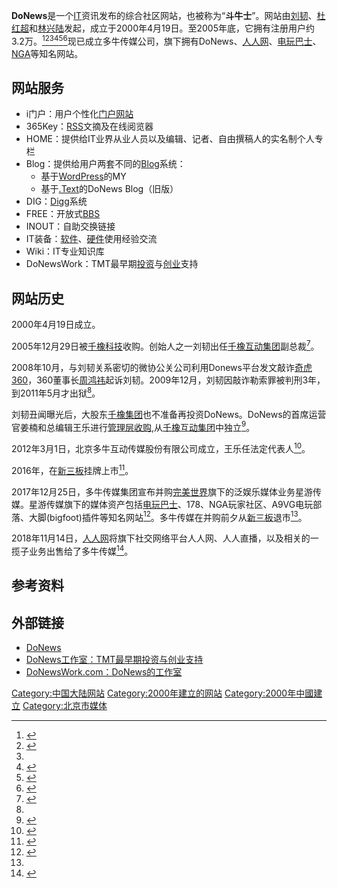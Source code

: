 {{Infobox Website
| name          = DoNews
| logo          = 
| screenshot    = 
| caption       = DoNews IT社区＆媒体平台
| url           = http://www.donews.com/
| commercial    = 是
| type          = IT写作社区
| language      = 中文
| reg           = 选择性
| owner         = 北京多牛传媒
| author        = 刘韧<br />杜红超<br />林兴陆
| current status=
}}

'''DoNews'''是一个[[IT|IT]]资讯发布的综合社区网站，也被称为“'''斗牛士'''”。网站由[[刘韧|刘韧]]、[[杜红超|杜红超]]和[[林兴陆|林兴陆]]发起，成立于2000年4月19日。至2005年底，它拥有注册用户约3.2万。<ref>{{cite web|title=千橡收购Donews 欲明年上市|url=http://tech.qianlong.com/28/2005/12/29/1560@2946592.htm|publisher=北京娱乐信报|accessdate=2008-04-18|deadurl=yes|archiveurl=https://web.archive.org/web/20070817165115/http://tech.qianlong.com/28/2005/12/29/1560%402946592.htm|archivedate=2007-08-17}}</ref><ref name="#1">{{cite web|title=刘韧联合阿米巴资本成立DoNews工作室|url=http://www.donews.com/original/201206/1304062.shtm|publisher=DoNews|accessdate=2012-06-11|archive-date=2012-06-13|archive-url=https://web.archive.org/web/20120613173028/http://www.donews.com/original/201206/1304062.shtm|dead-url=no}}</ref><ref name="#1"/><ref>{{cite web|title=洪波加盟DoNews工作室任业务合伙人 与刘韧再度联手|url=http://tech.ifeng.com/internet/detail_2012_08/08/16642789_0.shtml|publisher=凤凰网|accessdate=2012-08-08|archive-date=2012-09-16|archive-url=https://web.archive.org/web/20120916044004/http://tech.ifeng.com/internet/detail_2012_08/08/16642789_0.shtml|dead-url=no}}</ref><ref>{{cite web|title=DoNews工作室做中国YC不做创新工厂|url=http://news.ccw.com.cn/htm2012/20120613_972839.shtml|publisher=计世网|accessdate=2012-06-13|deadurl=yes|archiveurl=https://archive.is/20130101172005/http://news.ccw.com.cn/htm2012/20120613_972839.shtml|archivedate=2013-01-01}}</ref><ref>{{cite web|title=DoNewsWork.com：DoNews的工作室|url=http://blog.donews.com/xiaoo/2012/09/11/donewswork/|publisher=DoNews博客|accessdate=2012-09-11|deadurl=yes|archiveurl=https://web.archive.org/web/20120912042714/http://blog.donews.com/xiaoo/2012/09/11/donewswork/|archivedate=2012-09-12}}</ref>现已成立多牛传媒公司，旗下拥有DoNews、[[人人网|人人网]]、[[电玩巴士|电玩巴士]]、[[艾泽拉斯国家地理|NGA]]等知名网站。

== 网站服务 ==
* i门户：用户个性化[[门户网站|门户网站]]
* 365Key：[[RSS|RSS]]文摘及在线阅览器
* HOME：提供给IT业界从业人员以及编辑、记者、自由撰稿人的实名制个人专栏
* Blog：提供给用户两套不同的[[Blog|Blog]]系统：
** 基于[[WordPress|WordPress]]的MY
** 基于[[.Text|.Text]]的DoNews Blog（旧版）
* DIG：[[Digg|Digg]]系统
* FREE：开放式[[BBS|BBS]]
* INOUT：自助交换链接
* IT装备：[[软件|软件]]、[[硬件|硬件]]使用经验交流
* Wiki：IT专业知识库
* DoNewsWork：TMT最早期[[投资|投资]]与[[创业|创业]]支持

== 网站历史 ==
2000年4月19日成立。

2005年12月29日被[[千橡互动集团|千橡科技]]收购。创始人之一刘韧出任[[千橡互动集团|千橡互动集团]]副总裁<ref name="cheat">{{Cite web |url=https://news.pedaily.cn/201705/20170517413606.shtml |title=他曾敲诈周鸿祎入狱3年，如今又涉嫌诈骗700人，原因竟是…… |access-date=2018-11-16 |archive-url=https://web.archive.org/web/20181116131711/https://news.pedaily.cn/201705/20170517413606.shtml |archive-date=2018-11-16 |dead-url=yes }}</ref>。

2008年10月，与刘韧关系密切的微协公关公司利用Donews平台发文敲诈[[奇虎360|奇虎360]]，360董事长[[周鸿祎|周鸿祎]]起诉刘韧。2009年12月，刘韧因敲诈勒索罪被判刑3年，到2011年5月才出狱<ref name="cheat"/>。

刘韧丑闻曝光后，大股东[[千橡互动集团|千橡集团]]也不准备再投资DoNews。DoNews的首席运营官姜楠和总编辑王乐进行[[管理层收购|管理层收购]],从[[千橡互动集团|千橡互动集团]]中独立<ref>{{Cite web |url=http://www.jingujie.com/news/66270.html |title=多牛传媒果然“牛”！融资一个多亿就摘牌 或许要去IPO？ |accessdate=2018-11-16 |archive-date=2019-02-15 |archive-url=https://web.archive.org/web/20190215225518/http://www.jingujie.com/news/66270.html |dead-url=no }}</ref>。

2012年3月1日，北京多牛互动传媒股份有限公司成立，王乐任法定代表人<ref>{{Cite web |url=http://xinsanban.eastmoney.com/Article/NoticeContent?id=AN201601290013319754 |title=多牛传媒:公开转让说明书 |accessdate=2018-11-16 |archive-date=2019-02-15 |archive-url=https://web.archive.org/web/20190215225518/http://xinsanban.eastmoney.com/Article/NoticeContent?id=AN201601290013319754 |dead-url=no }}</ref>。

2016年，在[[全国中小企业股份转让系统|新三板]]挂牌上市<ref name="china">{{Cite web |url=http://www.chinanews.com/cj/2017/12-27/8410357.shtml |title=多牛星游合体估值或超20亿 改变泛娱乐媒体行业格局 |accessdate=2018-11-16 |archive-date=2018-11-16 |archive-url=https://web.archive.org/web/20181116173300/http://www.chinanews.com/cj/2017/12-27/8410357.shtml |dead-url=no }}</ref>。

2017年12月25日，多牛传媒集团宣布并购[[完美世界|完美世界]]旗下的泛娱乐媒体业务星游传媒。星游传媒旗下的媒体资产包括[[电玩巴士|电玩巴士]]、178、NGA玩家社区、A9VG电玩部落、大脚(bigfoot)插件等知名网站<ref>{{Cite web |url=https://pe.pedaily.cn/201712/425134.shtml |title=多牛传媒并购星游传媒联手完美世界打造泛娱乐媒体矩阵 |accessdate=2018-11-16 |archive-date=2018-11-16 |archive-url=https://web.archive.org/web/20181116173224/https://pe.pedaily.cn/201712/425134.shtml |dead-url=no }}</ref>。多牛传媒在并购前夕从[[全国中小企业股份转让系统|新三板]]退市<ref name="china"/>。

2018年11月14日，[[人人网|人人网]]将旗下社交网络平台人人网、人人直播，以及相关的一揽子业务出售给了多牛传媒<ref>{{Cite web |url=http://www.donews.com/news/detail/1/3027708.html |title=从社交网站到社交直播 人人网加入多牛传媒 |accessdate=2018-11-16 |archive-date=2018-11-16 |archive-url=https://web.archive.org/web/20181116131717/http://www.donews.com/news/detail/1/3027708.html |dead-url=no }}</ref>。

== 参考资料 ==
{{reflist}}

== 外部链接 ==
*[http://www.donews.com/ DoNews]{{Wayback|url=http://www.donews.com/ |date=20080313092248 }}
*[https://web.archive.org/web/20120918064325/http://www.donewswork.com/ DoNews工作室：TMT最早期投资与创业支持]
*[https://web.archive.org/web/20120912042714/http://blog.donews.com/xiaoo/2012/09/11/donewswork/ DoNewsWork.com：DoNews的工作室]

[[Category:中国大陆网站|Category:中国大陆网站]]
[[Category:2000年建立的网站|Category:2000年建立的网站]]
[[Category:2000年中國建立|Category:2000年中國建立]]
[[Category:北京市媒体|Category:北京市媒体]]